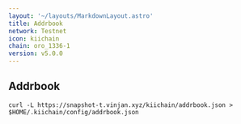 ```yaml
---
layout: '~/layouts/MarkdownLayout.astro'
title: Addrbook
network: Testnet
icon: kiichain
chain: oro_1336-1
version: v5.0.0
---
```

## Addrbook

```
curl -L https://snapshot-t.vinjan.xyz/kiichain/addrbook.json > $HOME/.kiichain/config/addrbook.json
```
